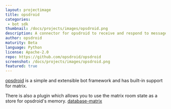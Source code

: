 ```yaml
---
layout: projectimage
title: opsdroid
categories: 
 - bot sdk
thumbnail: /docs/projects/images/opsdroid.png
description: A connector for opsdroid to receive and respond to messages
author: opsdroid
maturity: Beta
language: Python
license: Apache-2.0
repo: https://github.com/opsdroid/opsdroid
screenshot: /docs/projects/images/opsdroid.png
featured: true
---
```


[opsdroid](https://opsdroid.github.io/) is a simple and extensible bot framework and has built-in support for matrix.

There is also a plugin which allows you to use the matrix room state as a store for opsdroid's memory. [database-matrix](https://github.com/SolarDrew/database-matrix)
